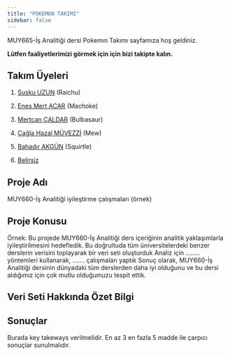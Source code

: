 ```yaml
---
title: "POKEMON TAKIMI"
sidebar: false 
---
```


MUY665-İş Analitiği dersi Pokemın Takımı sayfamıza hoş geldiniz.

**Lütfen faaliyetlerimizi görmek için için bizi takipte kalın.**

## Takım Üyeleri

1.  [Susku UZUN](/takim/suskuuzun.qmd) (Raichu)

2.  [Enes Mert ACAR](/takim/enesmertacar.qmd) (Machoke)

3.  [Mertcan ÇALDAR](/takim/mertcancaldar.qmd) (Bulbasaur)

4.  [Çağla Hazal MÜVEZZİ](/takim/caglahazalmuvezzi.qmd) (Mew)

5.  [Bahadır AKGÜN](/takim/bahadırakgun.qmd) (Squirtle)

6.  [Belirsiz](/takim/belirsiz.qmd)

## Proje Adı

MUY660-İş Analitiği iyileştirme çalışmaları (örnek)

## Proje Konusu

Örnek: Bu projede MUY660-İş Analitiği ders içeriğinin analitik yaklaşımlarla iyileştirilmesini hedefledik. Bu doğrultuda tüm üniversitelerdeki benzer derslerin verisini toplayarak bir veri seti oluşturduk Analiz için ........ yöntemleri kullanarak, ....... çalışmaları yaptık Sonuç olarak, MUY660-İş Analitiği dersinin dünyadaki tüm derslerden daha iyi olduğunu ve bu dersi aldığımız için çok mutlu olduğumuzu tespit ettik.

## Veri Seti Hakkında Özet Bilgi

## Sonuçlar

Burada key takeways verilmelidir. En az 3 en fazla 5 madde ile çarpıcı sonuçlar sunulmalıdır.

